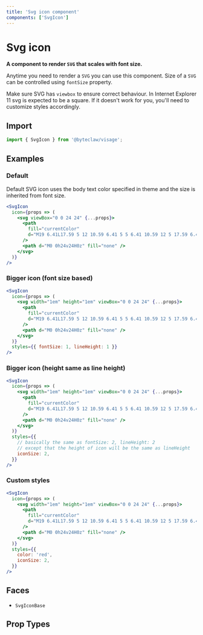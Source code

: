 ```yaml
---
title: 'Svg icon component'
components: ['SvgIcon']
---
```


# Svg icon

**A component to render `SVG` that scales with font size.**

Anytime you need to render a `SVG` you can use this component. Size of a `SVG` can be controlled using `fontSize` property.

<Message status="info">
  <span>
    Make sure SVG has <Code>viewbox</Code> to ensure correct behaviour.
  </span>
</Message>

<Message status="warning">
  <span>
    In Internet Explorer 11 svg is expected to be a square. If it doesn&apos;t
    work for you, you&apos;ll need to customize styles accordingly.
  </span>
</Message>

## Import

```js transpile=false
import { SvgIcon } from '@byteclaw/visage';
```

## Examples

### Default

Default SVG icon uses the body text color specified in theme and the size is inherited from font size.

```jsx live=true
<SvgIcon
  icon={props => (
    <svg viewBox="0 0 24 24" {...props}>
      <path
        fill="currentColor"
        d="M19 6.41L17.59 5 12 10.59 6.41 5 5 6.41 10.59 12 5 17.59 6.41 19 12 13.41 17.59 19 19 17.59 13.41 12z"
      />
      <path d="M0 0h24v24H0z" fill="none" />
    </svg>
  )}
/>
```

### Bigger icon (font size based)

```jsx live=true
<SvgIcon
  icon={props => (
    <svg width="1em" height="1em" viewBox="0 0 24 24" {...props}>
      <path
        fill="currentColor"
        d="M19 6.41L17.59 5 12 10.59 6.41 5 5 6.41 10.59 12 5 17.59 6.41 19 12 13.41 17.59 19 19 17.59 13.41 12z"
      />
      <path d="M0 0h24v24H0z" fill="none" />
    </svg>
  )}
  styles={{ fontSize: 1, lineHeight: 1 }}
/>
```

### Bigger icon (height same as line height)

```jsx live=true
<SvgIcon
  icon={props => (
    <svg width="1em" height="1em" viewBox="0 0 24 24" {...props}>
      <path
        fill="currentColor"
        d="M19 6.41L17.59 5 12 10.59 6.41 5 5 6.41 10.59 12 5 17.59 6.41 19 12 13.41 17.59 19 19 17.59 13.41 12z"
      />
      <path d="M0 0h24v24H0z" fill="none" />
    </svg>
  )}
  styles={{
    // basically the same as fontSize: 2, lineHeight: 2
    // except that the height of icon will be the same as lineHeight
    iconSize: 2,
  }}
/>
```

### Custom styles

```jsx live=true
<SvgIcon
  icon={props => (
    <svg width="1em" height="1em" viewBox="0 0 24 24" {...props}>
      <path
        fill="currentColor"
        d="M19 6.41L17.59 5 12 10.59 6.41 5 5 6.41 10.59 12 5 17.59 6.41 19 12 13.41 17.59 19 19 17.59 13.41 12z"
      />
      <path d="M0 0h24v24H0z" fill="none" />
    </svg>
  )}
  styles={{
    color: 'red',
    iconSize: 2,
  }}
/>
```

## Faces

- `SvgIconBase`

## Prop Types

<PropTypes component="SvgIcon" />
